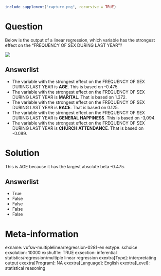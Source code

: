 ```r
include_supplement("capture.png", recursive = TRUE)
```

Question
========
Below is the output of a linear regression, which variable has the strongest effect on the "FREQUENCY OF SEX DURING LAST YEAR"?  
  
![](capture.png)

Answerlist
----------
* The variable with the strongest effect on the FREQUENCY OF SEX DURING LAST YEAR is **AGE**. This is based on -0.475.
* The variable with the strongest effect on the FREQUENCY OF SEX DURING LAST YEAR is **MARITAL**. That is based on 1.372.
* The variable with the strongest effect on the FREQUENCY OF SEX DURING LAST YEAR is **RACE**. That is based on 0.125.
* The variable with the strongest effect on the FREQUENCY OF SEX DURING LAST YEAR is **GENERAL HAPPINESS**. This is based on -3,094.
* The variable with the strongest effect on the FREQUENCY OF SEX DURING LAST YEAR is **CHURCH ATTENDANCE**. That is based on -0.089.

Solution
========

This is AGE because it has the largest absolute beta -0.475.

Answerlist
----------
* True
* False
* False
* False
* False

Meta-information
================
exname: vufsw-multiplelinearregression-0281-en
extype: schoice
exsolution: 10000
exshuffle: TRUE
exsection: inferential statistics/regression/multiple linear regression
exextra[Type]: interpretating output
exextra[Program]: NA
exextra[Language]: English
exextra[Level]: statistical reasoning

